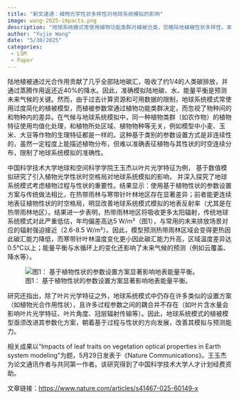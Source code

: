 ```yaml
---
title: "新文速递：植物光学性状多样性对地球系统模拟的影响"
image: wang-2025-impacts.png
description: "地球系统模式常使用植物功能类群对植被分类，忽略陆地植被性状多样性。本研究以叶片光学特征为例，探究引入植物性状多样性对地球系统模式的重要性。"
author: "Yujie Wang"
date: "5/30/2025"
categories:
 - LSM
 - Paper
---
```


陆地植被通过光合作用贡献了几乎全部陆地碳汇，吸收了约1/4的人类碳排放，并通过蒸腾作用返还近40%的降水。因此，准确模拟陆地碳、水、能量平衡是预测未来气候的关键。然而，由于过去计算资源和可用数据的限制，地球系统模式常使用过度简化的植被模型，而植被参数常通过植物功能类群决定，而忽视了物种间的和物种内的差异。在气候与地球系统模拟中，同一种植物类群（如农作物）的植物特征使用均值化处理，和植物所处区域、植物物种等无关，例如模型中小麦、玉米、大豆等作物的生理特征都是一样的。这种基于类别的参数设置方式是非连续性的，虽然一定程度上能描述植物分布，但难以准确表征植物与其性状的时空连续分布，限制了地球系统模拟的准确性。

中国科学技术大学地球和空间科学学院王玉杰以叶片光学特征为例， 基于数值模拟研究了引入植物光学性状时空格局对地球系统模拟的影响， 并深入探究了地球系统模式考虑植物过程与性状的重要性。结果显示：使用基于植物性状的参数设置方案与传统做法相比，在热带雨林与寒带针叶林地区存在显著差异；前者能更连续地表征植物性状的时空格局，明显改善地球系统模式模拟的地表反射率（尤其是在热带雨林地区）。结果进一步表明，热带雨林地区将吸收更多太阳辐射，传统地球系统模式对此严重低估，年均偏差高达5 W/m²（图1），与常用的未来排放场景对应的辐射强迫接近（2.6-8.5 W/m²）。因此，模型预测热带雨林区域会变得更热因此碳汇能力降低，而寒带针叶林温度变化更小因此碳汇能力升高，区域温度差异达0.5℃以上；能量平衡与水循环上的变化还影响了未来气候的预测（例如云覆盖、降水等）。

![图1： 基于植物性状的参数设置方案显著影响地表能量平衡。](wang-2025-impacts-energy.png)

研究还指出，除了叶片光学特征之外，地球系统模式中仍存在许多类似的设置方案（如植物光合作用性状），且许多过程参数之间的耦合并不存在（如叶片含水量会影响叶片光学特征、叶片角度、冠层辐射传输等）。因此，地球系统模式的植被模型亟须改进其参数化方案，朝着基于过程与性状的方向发展，改善其模拟与预测能力。

相关成果以“Impacts of leaf traits on vegetation optical properties in Earth system modeling”为题，5月29日发表于《Nature Communications》。王玉杰为论文通讯作者与共同第一作者。该研究得到了中国科学技术大学人才计划经费资助。

文章链接：[https://www.nature.com/articles/s41467-025-60149-x](https://www.nature.com/articles/s41467-025-60149-x){target="_blank"}

